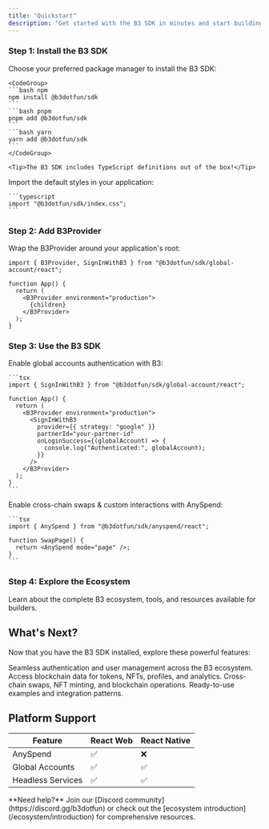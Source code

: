 ```yaml
---
title: "Quickstart"
description: "Get started with the B3 SDK in minutes and start building on the B3 ecosystem"
---
```


### Step 1: Install the B3 SDK
<Steps>
  <Step title="Install the SDK package">
    Choose your preferred package manager to install the B3 SDK:

    <CodeGroup>
    ```bash npm
    npm install @b3dotfun/sdk
    ```
    ```bash pnpm
    pnpm add @b3dotfun/sdk
    ```
    ```bash yarn
    yarn add @b3dotfun/sdk
    ```
    </CodeGroup>

    <Tip>The B3 SDK includes TypeScript definitions out of the box!</Tip>
  </Step>

  <Step title="Import CSS styles">
    Import the default styles in your application:

    ```typescript
    import "@b3dotfun/sdk/index.css";
    ```
  </Step>
</Steps>

### Step 2: Add B3Provider
Wrap the B3Provider around your application's root:

```tsx
import { B3Provider, SignInWithB3 } from "@b3dotfun/sdk/global-account/react";

function App() {
  return (
    <B3Provider environment="production">
      {children}
    </B3Provider>
  );
}
```


### Step 3: Use the B3 SDK
<AccordionGroup>
 <Accordion icon="swap" title="Instant Accounts">
    Enable global accounts authentication with B3:

    ```tsx
    import { SignInWithB3 } from "@b3dotfun/sdk/global-account/react";

    function App() {
      return (
        <B3Provider environment="production">
          <SignInWithB3
            provider={{ strategy: "google" }}
            partnerId="your-partner-id"
            onLoginSuccess={(globalAccount) => {
              console.log("Authenticated:", globalAccount);
            }}
          />
        </B3Provider>
      );
    }
    ```
  </Accordion>
  <Accordion icon="swap" title="Access Liquidity">
    Enable cross-chain swaps & custom interactions with AnySpend:

    ```tsx
    import { AnySpend } from "@b3dotfun/sdk/anyspend/react";

    function SwapPage() {
      return <AnySpend mode="page" />;
    }
    ```
  </Accordion>
</AccordionGroup>

### Step 4: Explore the Ecosystem

<Card title="Discover B3 Ecosystem" icon="globe" href="/ecosystem/introduction">
  Learn about the complete B3 ecosystem, tools, and resources available for builders.
</Card>

## What's Next?

Now that you have the B3 SDK installed, explore these powerful features:

<CardGroup cols={2}>

<Card title="Global Accounts" icon="user" href="/sdk/global-account/introduction">
  Seamless authentication and user management across the B3 ecosystem.
</Card>

<Card title="Data API" icon="user" href="/data/api-reference/introduction">
  Access blockchain data for tokens, NFTs, profiles, and analytics.
</Card>

<Card title="AnySpend SDK" icon="arrows-cross" href="/anyspend/introduction">
  Cross-chain swaps, NFT minting, and blockchain operations.
</Card>

<Card title="Examples & Demos" icon="code" href="/sdk/introduction">
  Ready-to-use examples and integration patterns.
</Card>

</CardGroup>

## Platform Support

| Feature           | React Web | React Native |
| ----------------- | --------- | ------------ |
| AnySpend          | ✅         | ❌            |
| Global Accounts   | ✅         | ✅            |
| Headless Services | ✅         | ✅            |

<Note>
  **Need help?** Join our [Discord community](https://discord.gg/b3dotfun) or check out the
  [ecosystem introduction](/ecosystem/introduction) for comprehensive resources.
</Note>
